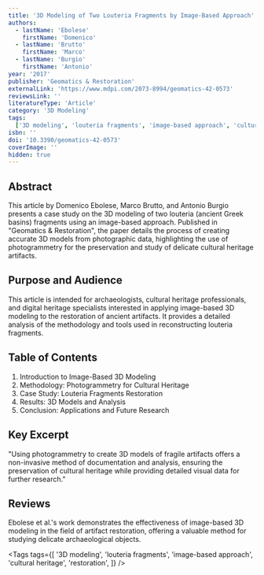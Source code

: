 ```yaml
---
title: '3D Modeling of Two Louteria Fragments by Image-Based Approach'
authors:
  - lastName: 'Ebolese'
    firstName: 'Domenico'
  - lastName: 'Brutto'
    firstName: 'Marco'
  - lastName: 'Burgio'
    firstName: 'Antonio'
year: '2017'
publisher: 'Geomatics & Restoration'
externalLink: 'https://www.mdpi.com/2073-8994/geomatics-42-0573'
reviewsLink: ''
literatureType: 'Article'
category: '3D Modeling'
tags:
  ['3D modeling', 'louteria fragments', 'image-based approach', 'cultural heritage', 'restoration']
isbn: ''
doi: '10.3390/geomatics-42-0573'
coverImage: ''
hidden: true
---
```


## Abstract

This article by Domenico Ebolese, Marco Brutto, and Antonio Burgio presents a case study on the 3D modeling of two louteria (ancient Greek basins) fragments using an image-based approach. Published in "Geomatics & Restoration", the paper details the process of creating accurate 3D models from photographic data, highlighting the use of photogrammetry for the preservation and study of delicate cultural heritage artifacts.

## Purpose and Audience

This article is intended for archaeologists, cultural heritage professionals, and digital heritage specialists interested in applying image-based 3D modeling to the restoration of ancient artifacts. It provides a detailed analysis of the methodology and tools used in reconstructing louteria fragments.

## Table of Contents

1. Introduction to Image-Based 3D Modeling
2. Methodology: Photogrammetry for Cultural Heritage
3. Case Study: Louteria Fragments Restoration
4. Results: 3D Models and Analysis
5. Conclusion: Applications and Future Research

## Key Excerpt

"Using photogrammetry to create 3D models of fragile artifacts offers a non-invasive method of documentation and analysis, ensuring the preservation of cultural heritage while providing detailed visual data for further research."

## Reviews

Ebolese et al.'s work demonstrates the effectiveness of image-based 3D modeling in the field of artifact restoration, offering a valuable method for studying delicate archaeological objects.

<Tags
  tags={[
    '3D modeling',
    'louteria fragments',
    'image-based approach',
    'cultural heritage',
    'restoration',
  ]}
/>
